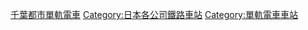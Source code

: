 [[Category:千葉都市單軌電車|]]
[[Category:日本各公司鐵路車站|Category:日本各公司鐵路車站]]
[[Category:單軌電車車站|Category:單軌電車車站]]
{{DEFAULTSORT:Chibatoshi}}